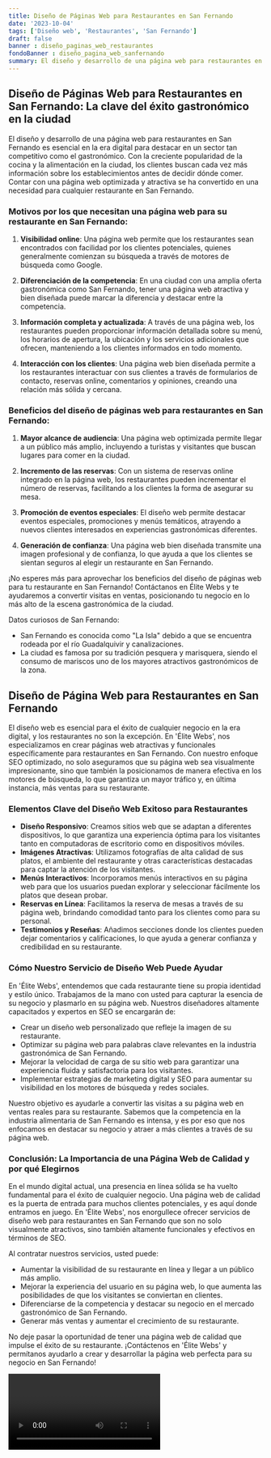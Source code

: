 ```yaml
---
title: Diseño de Páginas Web para Restaurantes en San Fernando
date: '2023-10-04'
tags: ['Diseño web', 'Restaurantes', 'San Fernando']
draft: false
banner : diseño_paginas_web_restaurantes
fondoBanner : diseño_pagina_web_sanfernando
summary: El diseño y desarrollo de una página web para restaurantes en San Fernando es esencial en la era digital para destacar en un sector tan competitivo como el gastronómico. Con la creciente popularidad de la cocina y la alimentación en la ciudad, los clientes buscan cada vez más información sobre los establecimientos antes de decidir dónde comer. Contar con una página web optimizada y atractiva se ha convertido en una necesidad para cualquier restaurante en San Fernando.
---
```


## Diseño de Páginas Web para Restaurantes en San Fernando: La clave del éxito gastronómico en la ciudad

El diseño y desarrollo de una página web para restaurantes en San Fernando es esencial en la era digital para destacar en un sector tan competitivo como el gastronómico. Con la creciente popularidad de la cocina y la alimentación en la ciudad, los clientes buscan cada vez más información sobre los establecimientos antes de decidir dónde comer. Contar con una página web optimizada y atractiva se ha convertido en una necesidad para cualquier restaurante en San Fernando.

### Motivos por los que necesitan una página web para su restaurante en San Fernando:

1. **Visibilidad online**: Una página web permite que los restaurantes sean encontrados con facilidad por los clientes potenciales, quienes generalmente comienzan su búsqueda a través de motores de búsqueda como Google.

2. **Diferenciación de la competencia**: En una ciudad con una amplia oferta gastronómica como San Fernando, tener una página web atractiva y bien diseñada puede marcar la diferencia y destacar entre la competencia.

3. **Información completa y actualizada**: A través de una página web, los restaurantes pueden proporcionar información detallada sobre su menú, los horarios de apertura, la ubicación y los servicios adicionales que ofrecen, manteniendo a los clientes informados en todo momento.

4. **Interacción con los clientes**: Una página web bien diseñada permite a los restaurantes interactuar con sus clientes a través de formularios de contacto, reservas online, comentarios y opiniones, creando una relación más sólida y cercana.

### Beneficios del diseño de páginas web para restaurantes en San Fernando:

1. **Mayor alcance de audiencia**: Una página web optimizada permite llegar a un público más amplio, incluyendo a turistas y visitantes que buscan lugares para comer en la ciudad.

2. **Incremento de las reservas**: Con un sistema de reservas online integrado en la página web, los restaurantes pueden incrementar el número de reservas, facilitando a los clientes la forma de asegurar su mesa.

3. **Promoción de eventos especiales**: El diseño web permite destacar eventos especiales, promociones y menús temáticos, atrayendo a nuevos clientes interesados en experiencias gastronómicas diferentes.

4. **Generación de confianza**: Una página web bien diseñada transmite una imagen profesional y de confianza, lo que ayuda a que los clientes se sientan seguros al elegir un restaurante en San Fernando.

¡No esperes más para aprovechar los beneficios del diseño de páginas web para tu restaurante en San Fernando! Contáctanos en Élite Webs y te ayudaremos a convertir visitas en ventas, posicionando tu negocio en lo más alto de la escena gastronómica de la ciudad.

Datos curiosos de San Fernando: 

- San Fernando es conocida como "La Isla" debido a que se encuentra rodeada por el río Guadalquivir y canalizaciones.
- La ciudad es famosa por su tradición pesquera y marisquera, siendo el consumo de mariscos uno de los mayores atractivos gastronómicos de la zona.

<GifSeo />

<Cta />

## Diseño de Página Web para Restaurantes en San Fernando

El diseño web es esencial para el éxito de cualquier negocio en la era digital, y los restaurantes no son la excepción. En 'Élite Webs', nos especializamos en crear páginas web atractivas y funcionales específicamente para restaurantes en San Fernando. Con nuestro enfoque SEO optimizado, no solo aseguramos que su página web sea visualmente impresionante, sino que también la posicionamos de manera efectiva en los motores de búsqueda, lo que garantiza un mayor tráfico y, en última instancia, más ventas para su restaurante.

### Elementos Clave del Diseño Web Exitoso para Restaurantes

- **Diseño Responsivo**: Creamos sitios web que se adaptan a diferentes dispositivos, lo que garantiza una experiencia óptima para los visitantes tanto en computadoras de escritorio como en dispositivos móviles.
- **Imágenes Atractivas**: Utilizamos fotografías de alta calidad de sus platos, el ambiente del restaurante y otras características destacadas para captar la atención de los visitantes.
- **Menús Interactivos**: Incorporamos menús interactivos en su página web para que los usuarios puedan explorar y seleccionar fácilmente los platos que desean probar.
- **Reservas en Línea**: Facilitamos la reserva de mesas a través de su página web, brindando comodidad tanto para los clientes como para su personal.
- **Testimonios y Reseñas**: Añadimos secciones donde los clientes pueden dejar comentarios y calificaciones, lo que ayuda a generar confianza y credibilidad en su restaurante.

### Cómo Nuestro Servicio de Diseño Web Puede Ayudar

En 'Élite Webs', entendemos que cada restaurante tiene su propia identidad y estilo único. Trabajamos de la mano con usted para capturar la esencia de su negocio y plasmarlo en su página web. Nuestros diseñadores altamente capacitados y expertos en SEO se encargarán de:

- Crear un diseño web personalizado que refleje la imagen de su restaurante.
- Optimizar su página web para palabras clave relevantes en la industria gastronómica de San Fernando.
- Mejorar la velocidad de carga de su sitio web para garantizar una experiencia fluida y satisfactoria para los visitantes.
- Implementar estrategias de marketing digital y SEO para aumentar su visibilidad en los motores de búsqueda y redes sociales.

Nuestro objetivo es ayudarle a convertir las visitas a su página web en ventas reales para su restaurante. Sabemos que la competencia en la industria alimentaria de San Fernando es intensa, y es por eso que nos enfocamos en destacar su negocio y atraer a más clientes a través de su página web.

### Conclusión: La Importancia de una Página Web de Calidad y por qué Elegirnos

En el mundo digital actual, una presencia en línea sólida se ha vuelto fundamental para el éxito de cualquier negocio. Una página web de calidad es la puerta de entrada para muchos clientes potenciales, y es aquí donde entramos en juego. En 'Élite Webs', nos enorgullece ofrecer servicios de diseño web para restaurantes en San Fernando que son no solo visualmente atractivos, sino también altamente funcionales y efectivos en términos de SEO.

Al contratar nuestros servicios, usted puede:

- Aumentar la visibilidad de su restaurante en línea y llegar a un público más amplio.
- Mejorar la experiencia del usuario en su página web, lo que aumenta las posibilidades de que los visitantes se conviertan en clientes.
- Diferenciarse de la competencia y destacar su negocio en el mercado gastronómico de San Fernando.
- Generar más ventas y aumentar el crecimiento de su restaurante.

No deje pasar la oportunidad de tener una página web de calidad que impulse el éxito de su restaurante. ¡Contáctenos en 'Élite Webs' y permítanos ayudarlo a crear y desarrollar la página web perfecta para su negocio en San Fernando!

<Video />

<CtaBot job='Restaurantes' city='San Fernando'/>

<Gmaps query='San Fernando+españa+maps' />